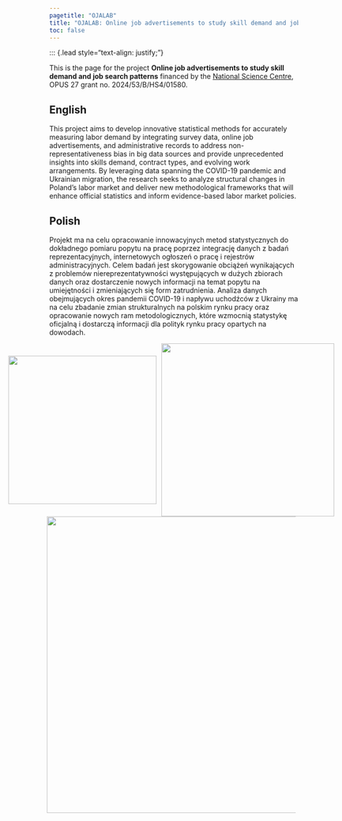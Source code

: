 ```yaml
---
pagetitle: "OJALAB"
title: "OJALAB: Online job advertisements to study skill demand and job search patterns"
toc: false
---
```


::: {.lead style="text-align: justify;"}

This is the page for the project **Online job advertisements to study skill demand and job search patterns** financed by the [National Science Centre](https://www.ncn.gov.pl/en), OPUS 27 grant no. 2024/53/B/HS4/01580.

::: {.panel-tabset}

## English

This project aims to develop innovative statistical methods for accurately measuring labor demand by integrating survey data, online job advertisements, and administrative records to address non-representativeness bias in big data sources and provide unprecedented insights into skills demand, contract types, and evolving work arrangements. By leveraging data spanning the COVID-19 pandemic and Ukrainian migration, the research seeks to analyze structural changes in Poland's labor market and deliver new methodological frameworks that will enhance official statistics and inform evidence-based labor market policies.

## Polish

Projekt ma na celu opracowanie innowacyjnych metod statystycznych do dokładnego pomiaru popytu na pracę poprzez integrację danych z badań reprezentacyjnych, internetowych ogłoszeń o pracę i rejestrów administracyjnych. Celem badań jest skorygowanie obciążeń wynikających z problemów niereprezentatywności występujących w dużych zbiorach danych oraz dostarczenie nowych informacji na temat popytu na umiejętności i zmieniających się form zatrudnienia. Analiza danych obejmujących okres pandemii COVID-19 i napływu uchodźców z Ukrainy ma na celu zbadanie zmian strukturalnych na polskim rynku pracy oraz opracowanie nowych ram metodologicznych, które wzmocnią statystykę oficjalną i dostarczą informacji dla polityk rynku pracy opartych na dowodach.

:::

```{=html}
<div style="display: flex; justify-content: center; align-items: center;">
     <img src="figs/pueb.jpg" style="width: 300px; margin-right: 10px;"/>
     <img src="figs/uoitm.png" style="width: 350px; margin-right: 10px;"/>
</div>

<div style="display: flex; justify-content: center; align-items: center;">
     <img src="figs/ncn-en.png" style="width: 600px; margin-right: 10px;"/>
</div>

```

